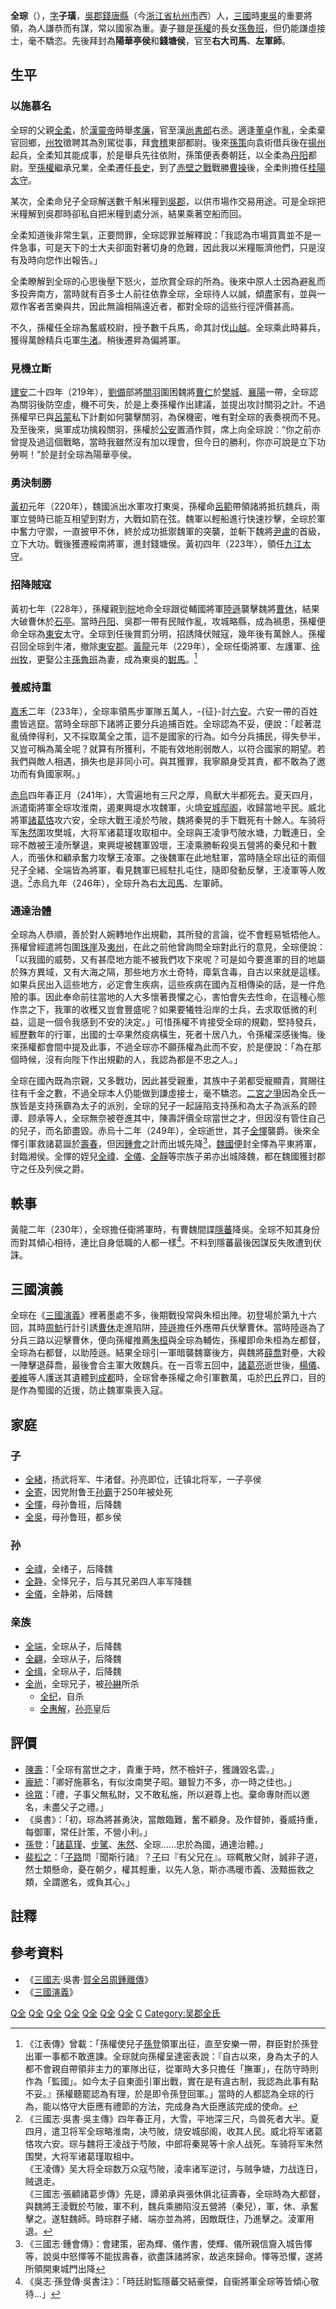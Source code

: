 {{東亞男性歷史人物
|名稱 = 全琮
|身份 = 右[[大司馬|大司馬]]
|國家 = [[中國|中國]]
|時代 =  [[孙吴|東吳]]
|主君 =
|屆數 =
|最高職務 =左[[軍師|軍師]] 
|前任 = 
|繼任 = 
|圖片名稱 =
|圖片大小 =
|圖片說明 =
|姓 =全
|名 =琮
|姓名 =
|字 =子璜
|號=
|名乘 = <!--琉球士族用-->
|官職 =
|封爵 =陽華亭侯、錢塘侯
|封號 =
|位階 =
|御稱號 = <!--日本皇族之稱號-->
|宮號1 = <!--日本皇族之宮號-->
|宮號2 = <!--朝鮮王族之宮號-->
|封地 =
|神號 =
|尊號 =
|族裔 = 
|旗籍 = <!--清朝旗人專用-->
|氏族 =
|籍貫 = 吳郡錢塘
|本貫 = <!--朝鮮人用-->
|祖籍 =
|本籍 =
|出身地 =
|府邸 =
|世系 = 
|初名 =
|乳名 = <!--日本、朝鮮、琉球以外人物用-->
|幼名 = <!--日本人用-->
|兒名 = <!--朝鮮人用-->
|童名 = <!--琉球人用-->
|小字 =
|別名 =
|法號 =
|院號 =
|其他名號 =
|出生日期 =198年
|出生地點 =
|婚年 =
|逝世日期 =247年或249年
|逝世地點 =
|廟號 =
|諡號 =
|墓葬 =
|祠廟 =
|父親 =全柔
|嫡母 =
|母親 =
|繼父=
|繼母=
|養父=
|養母=
|猶父= <!--日本人用-->
|烏帽子親= <!--日本人、琉球人用-->
|元配 =
|正室 =
|妻 =孫魯班
|繼室 =
|平妻 =
|側室 =
|元配之父 =
|元配之嫡母 =
|元配之母 =
|正室之父 =
|正室之嫡母 =
|正室之母 =
|妻之父 =
|妻之嫡母 =
|妻之母 =
|繼室之父 =
|繼室之嫡母 =
|繼室之母 =
|平妻之父 =
|平妻之嫡母 =
|平妻之母 =
|兄弟 =
|姊妹 =
|嫡兄弟 =
|嫡姊妹 =
|庶兄弟 =
|庶姊妹 =
|同胞兄弟 =
|同胞姊妹 =
|異母兄弟 =
|異母姊妹 =
|異父兄弟 =
|異父姊妹 =
|繼兄弟 =
|繼姊妹 =
|子 =全緒、全寄、全懌、全吳
|女 =
|嫡子 =
|嫡女 =
|庶子 =
|庶女 =
|養子 =
|養女 =
|猶子 = <!--日本人用-->
|婿養子 = <!--日本人用-->
|烏帽子子 = <!--日本人用-->
|繼子 =
|繼女 =
|其他親屬 =
|出身 = <!---此处指科举出身--->
|功名 = 
|經歷 = 
|著作 =
|注釋 =
}}

'''全琮'''（{{bd|198年|<ref>《建康實錄》卷四</ref>|240年代|247年或249年<ref>全琮生年《[[三國志|三國志]]》中無載，據[[許嵩_(唐朝)|許嵩]]《[[建康實錄|建康實錄]]》卷二記載出生年為198年，全琮去世時的年齡爲五十二歲。逝世時間略有差別，分別記載吳主傳記載是247年春正月，而全琮傳記載是249年春正月，建康實錄則記載是249年冬。但《吳志·全琮傳》裴注引韋昭《吳書》記載其子全緒在252年東關戰役後去世，死時44歲。以此推算全緒出生於209年，則全琮早在12歲時即有長子。雖然古人很早結婚，但在12歲時即有兒子仍屬少數。</ref>|catIdx=Q全}}），[[表字|字]]'''子璜'''，[[吳郡|吳郡]][[錢唐縣|錢唐縣]]（今[[浙江省|浙江省]][[杭州市|杭州市]]西）人，[[三國|三國]]時[[孙吴|東吳]]的重要將領，為人謙恭而有謀，常以國家為重。妻子雖是[[孫權|孫權]]的長女[[孫魯班|孫魯班]]，但仍能謙虛接士，毫不驕恣。先後拜封為'''陽華亭侯'''和'''錢塘侯'''，官至'''右大司馬'''、'''左軍師'''。

==生平==
===以施慕名===
全琮的父親[[全柔|全柔]]，於[[漢靈帝|漢靈帝]]時舉[[孝廉|孝廉]]，官至漢[[尚書郎|尚書郎]]右丞。適逢[[董卓|董卓]]作亂，全柔棄官回鄉，[[州牧|州牧]]徵聘其為別駕從事，拜[[會稽|會稽]]東部都尉。後來[[孫策|孫策]]向袁術借兵後在[[扬州_(古代)|揚州]]起兵，全柔知其能成事，於是舉兵先往依附，孫策便表奏朝廷，以全柔為[[宣城|丹阳]]都尉。至[[孫權|孫權]]繼承兄業，全柔遷任[[長史|長史]]，到了[[赤壁之戰|赤壁之戰]]戰勝[[曹操|曹操]]後，全柔則擔任[[桂陽|桂陽]][[太守|太守]]。

某次，全柔命兒子全琮解送數千斛米糧到[[吳郡|吳郡]]，以供市場作交易用途。可是全琮把米糧解到吳郡時卻私自把米糧到處分派，結果乘著空船而回。

全柔知道後非常生氣，正要問罪，全琮認罪並解釋說：「我認為市場買賣並不是一件急事，可是天下的士大夫卻面對著切身的危難，因此我以米糧賑濟他們，只是沒有及時向您作出報告。」

全柔瞭解到全琮的心思後壓下怒火，並欣賞全琮的所為。後來中原人士因為避亂而多投奔南方，當時就有百多士人前往依靠全琮，全琮待人以誠，傾盡家有，並與一眾作客者苦樂與共，因此無論相隔遠近者，都對全琮的這些行徑評價甚高。

不久，孫權任全琮為奮威校尉，授予數千兵馬，命其討伐[[山越|山越]]。全琮乘此時募兵，獲得萬餘精兵屯軍[[牛渚|牛渚]]。稍後遷昇為偏將軍。

===見機立斷===
[[建安_(东汉)|建安]]二十四年（219年），[[劉備|劉備]]部將[[關羽|關羽]]圍困魏將[[曹仁|曹仁]]於[[樊城|樊城]]、[[襄阳_(古代)|襄陽]]一帶，全琮認為關羽後防空虛，機不可失，於是上奏孫權作出建議，並提出攻討關羽之計。不過孫權早已與[[呂蒙|呂蒙]]私下計劃如何襲擊關羽，為保機密，唯有對全琮的表奏視而不見。及至後來，吳軍成功擒殺關羽，孫權於[[公安县|公安]]置酒作賀，席上向全琮說：“你之前亦曾提及過這個戰略，當時我雖然沒有加以理會，但今日的勝利，你亦可說是立下功勞啊！”於是封全琮為陽華亭侯。

===勇決制勝===
[[黃初|黃初]]元年（220年），魏國派出水軍攻打東吳，孫權命[[呂範|呂範]]帶領諸將抵抗魏兵，兩軍立營時已能互相望到對方，大戰如箭在弦。魏軍以輕船進行快速抄擊，全琮於軍中奮力守禦，一直披甲不休，終於成功抵禦魏軍的突襲，並斬下魏將[[尹礼|尹盧]]的首級，立下大功。戰後獲遷綏南將軍，進封錢塘侯。黃初四年（223年），領任[[九江郡|九江]][[太守|太守]]。

===招降賊寇===
黃初七年（228年），孫權親到[[皖|皖]]地命全琮跟從輔國將軍[[陸遜|陸遜]]襲擊魏將[[曹休|曹休]]，結果大破曹休於[[石亭之战|石亭]]。當時[[宣城|丹阳]]、吳郡一帶有民賊作亂，攻城略縣，成為禍患，孫權便命全琮為[[东安郡_(东吴)|東安]]太守。全琮到任後賞罰分明，招誘降伏賊寇，幾年後有萬餘人。孫權召回全琮到牛渚，撤除[[东安郡_(东吴)|東安郡]]。[[黄龙_(东吴)|黃龍]]元年（229年），全琮任衛將軍、左護軍、[[徐州_(古代)|徐州]][[州牧|牧]]，更娶公主[[孫魯班|孫魯班]]為妻，成為東吳的[[駙馬|駙馬]]。<ref>《江表傳》曾載：「孫權使兒子[[孫登|孫登]]領軍出征，直至安樂一帶，群臣對於孫登出軍一事都不敢進諫。全琮就向孫權呈達密表說：『自古以來，身為太子的人都不會親自帶領非主力的軍隊出征，從軍時大多只擔任「撫軍」，在防守時則作為「監國」。如今太子自東面引軍出戰，實在是有違古制，我認為此事有點不妥。』孫權聽罷認為有理，於是即令孫登回軍。」當時的人都認為全琮的行為，能以恪守大臣應有禮節的方法，完成身為大臣應該完成的使命。</ref>

===養威持重===
[[嘉禾_(孙权)|嘉禾]]二年（233年），全琮率領馬步軍隊五萬人，-{征}-討[[六安|六安]]。六安一帶的百姓盡皆逃竄。當時全琮部下諸將正要分兵追捕百姓。全琮認為不妥，便說：「趁著混亂僥倖得利，又不採取萬全之策，這不是國家的行為。如今分兵捕民，得失參半，又豈可稱為萬全呢？就算有所獲利，不能有效地削弱敵人，以符合國家的期望。若我們與敵人相遇，損失也是非同小可。與其獲罪，我寧願身受其責，都不敢為了邀功而有負國家啊。」

[[赤烏|赤烏]]四年春正月（241年），大雪遍地有三尺之厚，鳥獸大半都死去。夏天四月，派遣衛將軍全琮攻淮南，遏東興堤水攻魏軍，火燒[[安城|安城]][[邸阁|邸阁]]，收歸當地平民。威北將軍[[諸葛恪|諸葛恪]]攻六安，全琮大戰王凌於芍陂，魏將秦晃的手下戰死有十餘人。车骑将军[[朱然|朱然]]圍攻樊城，大将军诸葛瑾攻取柤中。全琮與王凌爭芍陂水塘，力戰連日，全琮不敵被王凌所擊退，東興堤被魏軍毀壞，王凌乘勝斬殺吳五營將的秦兒和十數人，而張休和顧承奮力攻擊王凌軍。之後魏軍在此地駐軍，當時隨全琮出征的兩個兒子全緒、全端皆為將軍，看見魏軍已經駐扎屯住，隨即發動反擊，王凌軍等人敗退。<ref>《三國志·吳書·吳主傳》四年春正月，大雪，平地深三尺，鸟兽死者大半。夏四月，遣卫将军全琮略淮南，决芍陂，烧安城邸阁，收其人民。威北将军诸葛恪攻六安。琮与魏将王凌战于芍陂，中郎将秦晃等十余人战死。车骑将军朱然围樊，大将军诸葛瑾取柤中。<br>《王凌傳》吴大将全琮数万众寇芍陂，淩率诸军逆讨，与贼争塘，力战连日，贼退走。<br>《三國志·張顧諸葛步傳》先是，譚弟承與張休俱北征壽春，全琮時為大都督，與魏將王淩戰於芍陂，軍不利，魏兵乘勝陷沒五營將（秦兒），軍，休、承奮擊之。遂駐魏師。時琮群子緒、端亦並為將，因敵既住，乃進擊之。淩軍用退。</ref>赤烏九年（246年），全琮升為右[[大司馬|大司馬]]、左軍師。

===通達治體===
全琮為人恭順，善於對人婉轉地作出規勸，其所發的言論，從不會輕易牴牾他人。孫權曾經遣將包圍[[珠崖|珠崖]]及[[夷州|夷州]]，在此之前他曾詢問全琮對此行的意見，全琮便說：「以我國的威勢，又有甚麼地方能不被我們攻下來呢？可是如今要進軍的目的地屬於殊方異域，又有大海之隔，那些地方水土奇特，瘴氣含毒，自古以來就是這樣。如果兵民出入這些地方，必定會生疾病，這些疾病在國內互相傳染的話，是一件危險的事。因此奉命前往當地的人大多懷著畏懼之心，害怕會失去性命，在這種心態作祟之下，我軍的收穫又豈會豐盛呢？如果要犧牲沿岸的士兵，去求取低微的利益，這是一個令我感到不安的決定。」可惜孫權不肯接受全琮的規勸，堅持發兵，經歷數年的行軍，出國的士卒果然疫病橫生，死者十居八九，令孫權深感後悔。後來孫權都會間中提及此事，不過全琮亦不願孫權為此而不安，於是便說：「為在那個時候，沒有向陛下作出規勸的人，我認為都是不忠之人。」

全琮在國內既為宗親，又多戰功，因此甚受親重，其族中子弟都受寵顯貴，賞賜往往有千金之數，不過全琮本人仍能做到謙虛接士，毫不驕恣。[[二宮之爭|二宮之爭]]因為全氏一族皆是支持孫霸為太子的派別，全琮的兒子一起誣陷支持孫和為太子為派系的顾谭、顾承等人，全琮無奈被卷進其中，陳壽評價全琮當世之才，但因沒有管住自己的兒子，而名節盡毀。赤烏十二年（249年），全琮逝世，其子[[全懌|全懌]]襲爵。後來全懌引軍救諸葛誕於[[壽春|壽春]]，但因[[鍾會|鍾會]]之計而出城先降<ref>《三國志·鍾會傳》：會建策，密為輝、儀作書，使輝、儀所親信齎入城告懌等，說吳中怒懌等不能拔壽春，欲盡誅諸將家，故逃來歸命。懌等恐懼，遂將所領開東城門出降</ref>，[[魏國|魏國]]便封全懌為平東將軍，封臨湘侯。全懌的姪兒[[全禕|全禕]]、[[全儀|全儀]]、[[全靜|全靜]]等宗族子弟亦出城降魏，都在魏國獲封郡守之任及列侯之爵。

==軼事==
黃龍二年（230年），全琮擔任衛將軍時，有曹魏間諜[[隱蕃|隱蕃]]降吳。全琮不知其身份而對其傾心相待，連比自身低職的人都一樣<ref>《吳志·孫登傳·吳書注》：「時廷尉監隱蕃交結豪傑，自衞將軍全琮等皆傾心敬待...」</ref>。不料到隱蕃最後因謀反失敗遭到伏誅。

==三國演義==
全琮在《[[三國演義|三國演義]]》裡著墨處不多，後期戰役常與朱桓出陣。初登場於第九十六回，其時[[周魴|周魴]]行計引誘[[曹休|曹休]]走進陷阱，[[陸遜|陸遜]]擔任外應帶兵伏擊曹休。當時陸遜為了分兵三路以迎擊曹休，便向孫權推薦[[朱桓|朱桓]]與全琮為輔佐，孫權即命朱桓為左都督，全琮為右都督，以助陸遜。結果全琮引一軍暗襲魏寨後方，與魏將[[薛喬|薛喬]]對壘，大殺一陣擊退薛喬，最後會合主軍大敗魏兵。在一百零五回中，[[諸葛亮|諸葛亮]]逝世後，[[楊儀|楊儀]]、[[姜維|姜維]]等人護送其遺體到[[成都|成都]]時，全琮曾奉孫權之命引軍數萬，屯於[[巴丘|巴丘]]界口，目的是作為蜀國的近援，防止魏軍乘喪入寇。

==家庭==
===子===
*[[全緒|全緒]]，扬武将军、牛渚督。孙亮即位，迁镇北将军，一子亭侯
*[[全寄|全寄]]，因党附鲁王[[孙霸|孙霸]]于250年被处死
*[[全懌|全懌]]，母孙鲁班，后降魏
*[[全吳|全吳]]，母孙鲁班，都乡侯

===孙===
*[[全禕|全禕]]，全绪子，后降魏
*[[全静|全静]]，全怿兄子，后与其兄弟四人率军降魏
*[[全儀|全儀]]，全静弟，后降魏

===亲族===
*[[全端|全端]]，全琮从子，后降魏
*[[全翩|全翩]]，全琮从子，后降魏
*[[全缉|全缉]]，全琮从子，后降魏
*[[全尚|全尚]]，全琮兄子，被[[孙綝|孙綝]]所杀
**[[全纪|全纪]]，自杀
**[[全惠解|全惠解]]，[[孙亮|孙亮]]皇后

==評價==
*[[陳壽|陳壽]]：「全琮有當世之才，貴重于時，然不檢奸子，獲譏毀名雲。」
*[[龐統|龐統]]：「卿好施慕名，有似汝南樊子昭。雖智力不多，亦一時之佳也。」
*[[徐眾|徐眾]]：「禮，子事父無私財，又不敢私施，所以避尊上也。棄命專財而以邀名，未盡父子之禮。」
*《吳書》：「初，琮為將甚勇決，當敵臨難，奮不顧身。及作督帥，養威持重，每御軍，常任計策，不營小利。」
*[[孫登|孫登]]：「[[諸葛瑾|諸葛瑾]]、[[步騭|步騭]]、[[朱然|朱然]]、全琮……忠於為國，通達治體。」
*[[裴松之|裴松之]]：「[[子路|子路]]問『聞斯行諸』？[[孔子|子]]曰『有父兄在』。琮輒散父財，誠非子道，然士類懸命，憂在朝夕，權其輕重，以先人急，斯亦馮暖市義、汲黯振救之類，全謂邀名，或負其心。」

==註釋==
{{References}}

==參考資料==
*《[[三國志|三國志]]·吳書·[[:s:三國志/卷60|賀全呂周鍾離傳]]》
*《[[三國演義|三國演義]]》
{{三国志}}

[[Category:東漢軍事人物|Q全]]
[[Category:东吴将军|Q全]]
[[Category:东吴大司马|Q全]]
[[Category:东吴军师|Q全]]
[[Category:東吳列侯|Q全]]
[[Category:中國公主配偶|Q全]]
[[Category:錢塘縣人|Q全]]
[[Category:全姓|C]]
[[Category:吴郡全氏|Category:吴郡全氏]]